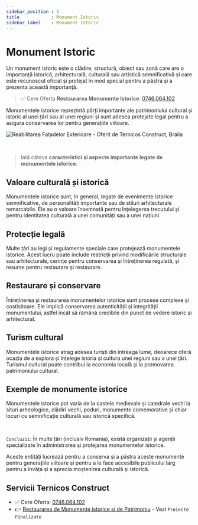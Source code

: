 ```yaml
---
sidebar_position : 1
title            : Monument Istoric
sidebar_label    : Monument Istoric
---
```


# Monument Istoric

Un monument istoric este o clădire, structură, obiect sau zonă care are o importanță istorică, arhitecturală, culturală sau artistică semnificativă 
și care este recunoscut oficial și protejat în mod special pentru a păstra și a prezenta această importanță. 

> ✅ Cere Oferta **Restaurarea Monumente Istorice**: [0746.064.102](tel:0746064102)

Monumentele istorice reprezintă părți importante ale patrimoniului cultural și istoric al unei țări sau al unei regiuni și sunt adesea protejate legal pentru a asigura conservarea lor pentru generațiile viitoare.

![Reabilitarea Fatadelor Exterioare - Oferit de Ternicos Construct, Braila](https://github-production-user-asset-6210df.s3.amazonaws.com/50270662/267092166-f5ef825e-770e-4e43-b46e-5ad901fd0bbe.png)

<br />

> Iată câteva **caracteristici și aspecte importante legate de monumentele istorice**:

## **Valoare culturală și istorică** 

Monumentele istorice sunt, în general, legate de evenimente istorice semnificative, de personalități importante sau de stiluri arhitecturale remarcabile. 
Ele au o valoare însemnată pentru înțelegerea trecutului și pentru identitatea culturală a unei comunități sau a unei națiuni.

## **Protecție legală** 

Multe țări au legi și regulamente speciale care protejează monumentele istorice. 
Acest lucru poate include restricții privind modificările structurale sau arhitecturale, cerințe pentru conservarea și întreținerea regulată, și resurse pentru restaurare și restaurare.

## **Restaurare și conservare** 

Întreținerea și restaurarea monumentelor istorice sunt procese complexe și costisitoare. 
Ele implică conservarea autenticității și integrității monumentului, astfel încât să rămână credibile din punct de vedere istoric și arhitectural.

## **Turism cultural** 

Monumentele istorice atrag adesea turiști din întreaga lume, deoarece oferă ocazia de a explora și înțelege istoria și cultura unei regiuni sau a unei țări. 
Turismul cultural poate contribui la economia locală și la promovarea patrimoniului cultural.

## **Exemple de monumente istorice** 

Monumentele istorice pot varia de la castele medievale și catedrale vechi la situri arheologice, clădiri vechi, poduri, monumente comemorative și chiar locuri cu semnificație culturală sau istorică specifică.

<br />

`Concluzii`: În multe țări (inclusiv Romania), există organizații și agenții specializate în administrarea și protejarea monumentelor istorice. 

Aceste entități lucrează pentru a conserva și a păstra aceste monumente pentru generațiile viitoare și pentru a le face accesibile publicului larg pentru a învăța și a aprecia moștenirea culturală și istorică.

## Servicii Ternicos Construct

- ✅ Cere Oferta: [0746.064.102](tel:0746064102)
- 👉 [Restaurarea de Monumente istorice si de Patrimoniu](https://ternicos-construct.ro/) - Vezi `Proiecte Finalizate`
